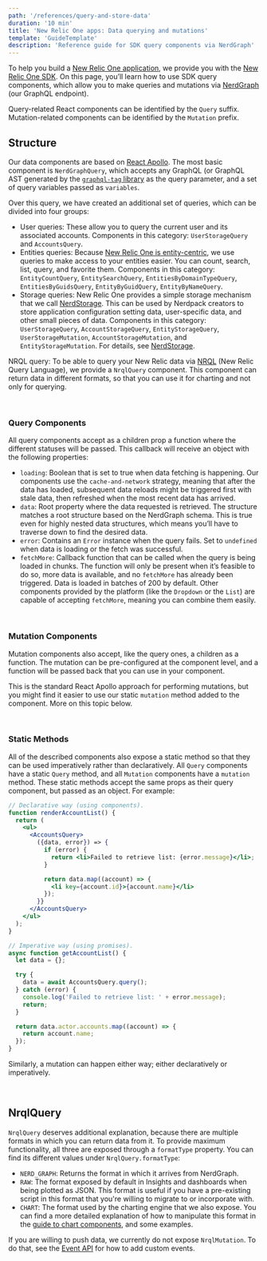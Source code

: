 ```yaml
---
path: '/references/query-and-store-data'
duration: '10 min'
title: 'New Relic One apps: Data querying and mutations'
template: 'GuideTemplate'
description: 'Reference guide for SDK query components via NerdGraph'
---
```


<Intro>

To help you build a [New Relic One application](), we provide you with the [New Relic One SDK](). On this page, you’ll learn how to use SDK query components, which allow you to make queries and mutations via [NerdGraph](https://docs.newrelic.com/docs/apis/nerdgraph/get-started/introduction-new-relic-nerdgraph) (our GraphQL endpoint).

Query-related React components can be identified by the `Query` suffix. Mutation-related components can be identified by the `Mutation` prefix.

</Intro>

## Structure

Our data components are based on [React Apollo](https://www.apollographql.com/docs/react/). The most basic component is `NerdGraphQuery`, which accepts any GraphQL (or GraphQL AST generated by the [`graphql-tag` library](https://github.com/apollographql/graphql-tag) as the query parameter, and a set of query variables passed as `variables`.

Over this query, we have created an additional set of queries, which can be divided into four groups:

- User queries: These allow you to query the current user and its associated accounts. Components in this category: `UserStorageQuery` and `AccountsQuery`.
- Entities queries: Because [New Relic One is entity-centric](https://docs.newrelic.com/docs/new-relic-one/use-new-relic-one/ui-data/new-relic-one-entity-explorer-view-performance-across-apps-services-hosts), we use queries to make access to your entities easier. You can count, search, list, query, and favorite them. Components in this category: `EntityCountQuery`, `EntitySearchQuery`, `EntitiesByDomainTypeQuery`, `EntitiesByGuidsQuery`, `EntityByGuidQuery`, `EntityByNameQuery`.
- Storage queries: New Relic One provides a simple storage mechanism that we call [NerdStorage](). This can be used by Nerdpack creators to store application configuration setting data, user-specific data, and other small pieces of data. Components in this category: `UserStorageQuery`, `AccountStorageQuery`, `EntityStorageQuery`, `UserStorageMutation`, `AccountStorageMutation`, and `EntityStorageMutation`. For details, see [NerdStorage]().

NRQL query: To be able to query your New Relic data via [NRQL](https://docs.newrelic.com/docs/query-data/nrql-new-relic-query-language/getting-started/introduction-nrql) (New Relic Query Language), we provide a `NrqlQuery` component. This component can return data in different formats, so that you can use it for charting and not only for querying.

<br/>

### Query Components

All query components accept as a children prop a function where the different statuses will be passed. This callback will receive an object with the following properties:

- `loading`: Boolean that is set to true when data fetching is happening. Our components use the `cache-and-network` strategy, meaning that after the data has loaded, subsequent data reloads might be triggered first with stale data, then refreshed when the most recent data has arrived.
- `data`: Root property where the data requested is retrieved. The structure matches a root structure based on the NerdGraph schema. This is true even for highly nested data structures, which means you’ll have to traverse down to find the desired data.
- `error`: Contains an `Error` instance when the query fails. Set to `undefined` when data is loading or the fetch was successful.
- `fetchMore`: Callback function that can be called when the query is being loaded in chunks. The function will only be present when it’s feasible to do so, more data is available, and no `fetchMore` has already been triggered. Data is loaded in batches of 200 by default. Other components provided by the platform (like the `Dropdown` or the `List`) are capable of accepting `fetchMore`, meaning you can combine them easily.

<br/>

### Mutation Components

 Mutation components also accept, like the query ones, a children as a function. The mutation can be pre-configured at the component level, and a function will be passed back that you can use in your component.

 This is the standard React Apollo approach for performing mutations, but you might find it easier to use our static `mutation` method added to the component. More on this topic below.

 <br/>

### Static Methods

All of the described components also expose a static method so that they can be used imperatively rather than declaratively. All `Query` components have a static `Query` method, and all `Mutation` components have a `mutation` method. These static methods accept the same props as their query component, but passed as an object. For example:

```jsx
// Declarative way (using components).
function renderAccountList() {
  return (
    <ul>
      <AccountsQuery>
        ({data, error}) => {
          if (error) {
            return <li>Failed to retrieve list: {error.message}</li>;
          }

          return data.map((account) => {
            <li key={account.id}>{account.name}</li>
          });
        }}
      </AccountsQuery>
    </ul>
  );
}

// Imperative way (using promises).
async function getAccountList() {
  let data = {};

  try {
    data = await AccountsQuery.query();
  } catch (error) {
    console.log('Failed to retrieve list: ' + error.message);
    return;
  }

  return data.actor.accounts.map((account) => {
    return account.name;
  });
}
```

Similarly, a mutation can happen either way; either declaratively or imperatively.

<br/>

## NrqlQuery

`NrqlQuery` deserves additional explanation, because there are multiple formats in which you can return data from it. To provide maximum functionality, all three are exposed through a `formatType` property. You can find its different values under `NrqlQuery.formatType`:

- `NERD_GRAPH`: Returns the format in which it arrives from NerdGraph.
- `RAW`: The format exposed by default in Insights and dashboards when being plotted as JSON. This format is useful if you have a pre-existing script in this format that you're willing to migrate to or incorporate with.
- `CHART`: The format used by the charting engine that we also expose. You can find a more detailed explanation of how to manipulate this format in the [guide to chart components](), and some examples.

If you are willing to push data, we currently do not expose `NrqlMutation`. To do that, see the [Event API]() for how to add custom events.
